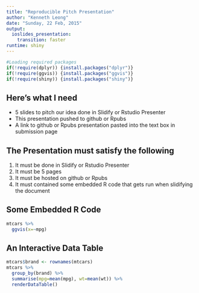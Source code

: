 ```yaml
---
title: "Reproducible Pitch Presentation"
author: "Kenneth Leong"
date: "Sunday, 22 Feb, 2015"
output:
  ioslides_presentation:
    transition: faster
runtime: shiny
---
```


```r
#Loading required packages
if(!require(dplyr)) {install.packages("dplyr")}
if(!require(ggvis)) {install.packages("ggvis")}
if(!require(shiny)) {install.packages("shiny")}
```

## Here's what I need

- 5 slides to pitch our idea done in Slidify or Rstudio Presenter
- This presentation pushed to github or Rpubs
- A link to github or Rpubs presentation pasted into the text box in submission page

## The Presentation must satisfy the following

1. It must be done in Slidify or Rstudio Presenter
2. It must be 5 pages
3. It must be hosted on github or Rpubs
4. It must contained some embedded R code that gets run when slidifying the document

## Some Embedded R Code

```r
mtcars %>%
  ggvis(x=~mpg)
```

## An Interactive Data Table

```r
mtcars$brand <- rownames(mtcars)
mtcars %>%
  group_by(brand) %>%
  summarise(mpg=mean(mpg), wt=mean(wt)) %>%
  renderDataTable()
```